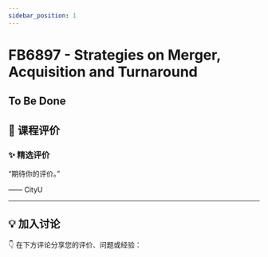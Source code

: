 ```yaml
---
sidebar_position: 1
---
```



# FB6897 - Strategies on Merger, Acquisition and Turnaround

## To Be Done

## **💬 课程评价**

### ✨ **精选评价**
<div className={commentStyles.commentBox}>
    <p className={commentStyles.commentText}>
        “期待你的评价。”
    </p>
    <p className={commentStyles.commentAuthor}>—— CityU</p>
</div>

---

## **💡 加入讨论**

👇 在下方评论分享您的评价、问题或经验：
<Utterances />
